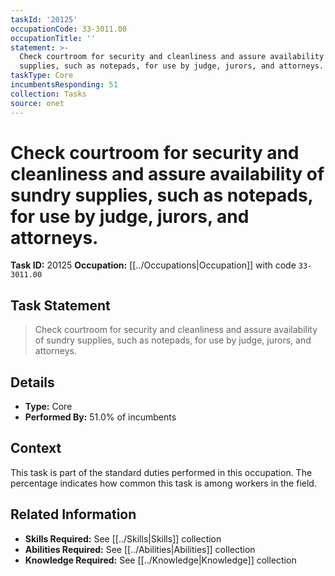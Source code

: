 ```yaml
---
taskId: '20125'
occupationCode: 33-3011.00
occupationTitle: ''
statement: >-
  Check courtroom for security and cleanliness and assure availability of sundry
  supplies, such as notepads, for use by judge, jurors, and attorneys.
taskType: Core
incumbentsResponding: 51
collection: Tasks
source: onet
---
```

# Check courtroom for security and cleanliness and assure availability of sundry supplies, such as notepads, for use by judge, jurors, and attorneys.

**Task ID:** 20125
**Occupation:** [[../Occupations|Occupation]] with code `33-3011.00`

## Task Statement

> Check courtroom for security and cleanliness and assure availability of sundry supplies, such as notepads, for use by judge, jurors, and attorneys.

## Details

- **Type:** Core
- **Performed By:** 51.0% of incumbents

## Context

This task is part of the standard duties performed in this occupation. The percentage indicates how common this task is among workers in the field.

## Related Information

- **Skills Required:** See [[../Skills|Skills]] collection
- **Abilities Required:** See [[../Abilities|Abilities]] collection
- **Knowledge Required:** See [[../Knowledge|Knowledge]] collection
